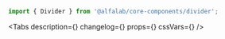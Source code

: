 

<Meta
    title='Компоненты/Divider'
    component={Divider}
/>

<!-- Canvas -->

<Story name='Divider'>
    <div>
        <div style={{height: 24, margin: '8px 0', backgroundColor: '#eeeff1'}} />
        <Divider />
        <div style={{height: 24, margin: '8px 0', backgroundColor: '#eeeff1'}} />
    </div>
</Story>

<!-- Docs -->

<ComponentHeader
    name='Divider'
    version={version}
    package='@alfalab/core-components/divider'
/>

```jsx
import { Divider } from '@alfalab/core-components/divider';
```

<Tabs
    description={<Description />}
    changelog={<Changelog />}
    props={<Props of={DividerTS} />}
    cssVars={<CssVars css={styles} />}
/>
